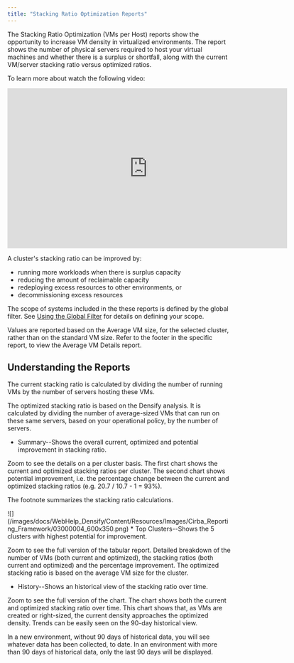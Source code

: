 ```yaml
---
title: "Stacking Ratio Optimization Reports"
---
```


The Stacking Ratio Optimization (VMs per Host) reports show the opportunity to increase VM density in virtualized environments. The report shows the number of physical servers required to host your virtual machines and whether there is a surplus or shortfall, along with the current VM/server stacking ratio versus optimized ratios.

To learn more about watch the following video:

<iframe allowfullscreen="allowfullscreen" class="vidyard_iframe" frameborder="0" height="360" mozallowfullscreen="mozallowfullscreen" msallowfullscreen="msallowfullscreen" oallowfullscreen="oallowfullscreen" src="https://player.vimeo.com/video/323456582" webkitallowfullscreen="webkitallowfullscreen" width="630"></iframe>



A cluster's stacking ratio can be improved by:

* running more workloads when there is surplus capacity
* reducing the amount of reclaimable capacity
* redeploying excess resources to other environments, or
* decommissioning excess resources

The scope of systems included in the these reports is defined by the global filter. See [Using the Global Filter](../Densify_Com/Using_the_Global_Filter) for details on defining your scope.

<Note>
Values are reported based on the Average VM size, for the selected cluster, rather than on the standard VM size. Refer to the footer in the specific report, to view the Average VM Details report.
</Note>



## Understanding the Reports

The current stacking ratio is calculated by dividing the number of running VMs by the number of servers hosting these VMs.

The optimized stacking ratio is based on the Densify analysis. It is calculated by dividing the number of average-sized VMs that can run on these same servers, based on your operational policy, by the number of servers.

* Summary--Shows the overall current, optimized and potential improvement in stacking ratio.

Zoom <InlineImage src="/images/docs/WebHelp_Densify/Content/Resources/Images/Cirba_Reporting_Framework/03000040_20x19.png"/> to see the details on a per cluster basis. The first chart shows the current and optimized stacking ratios per cluster. The second chart shows potential improvement, i.e. the percentage change between the current and optimized stacking ratios (e.g. 20.7 / 10.7 - 1 = 93%).

The footnote summarizes the stacking ratio calculations.

<Accordion title="Figure: Server Stacking Optimization Ratio">
<Frame>![](/images/docs/WebHelp_Densify/Content/Resources/Images/Cirba_Reporting_Framework/03000004_600x350.png)</Frame>
</Accordion>
* Top Clusters--Shows the 5 clusters with highest potential for improvement.

Zoom <InlineImage src="/images/docs/WebHelp_Densify/Content/Resources/Images/Cirba_Reporting_Framework/03000040_20x19.png"/> to see the full version of the tabular report. Detailed breakdown of the number of VMs (both current and optimized), the stacking ratios (both current and optimized) and the percentage improvement. The optimized stacking ratio is based on the average VM size for the cluster.

* History--Shows an historical view of the stacking ratio over time.

Zoom <InlineImage src="/images/docs/WebHelp_Densify/Content/Resources/Images/Cirba_Reporting_Framework/03000040_20x19.png"/> to see the full version of the chart. The chart shows both the current and optimized stacking ratio over time. This chart shows that, as VMs are created or right-sized, the current density approaches the optimized density. Trends can be easily seen on the 90-day historical view.

In a new environment, without 90 days of historical data, you will see whatever data has been collected, to date. In an environment with more than 90 days of historical data, only the last 90 days will be displayed.
